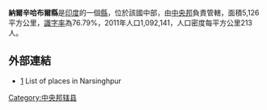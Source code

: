 '''納爾辛哈布爾縣'''是[[印度|印度]]的一個[[縣|縣]]，位於該國中部，由[[中央邦|中央邦]]負責管轄，面積5,126平方公里，[[識字率|識字率]]為76.79%，2011年人口1,092,141，人口密度每平方公里213人。

==外部連結==
*[http://www.onefivenine.com/india/villag/Narsinghpur] {{Wayback|url=http://www.onefivenine.com/india/villag/Narsinghpur |date=20201022062024 }} List of places in Narsinghpur

{{coord|22|55|N|79|10|E|region:IN_type:adm2nd|display=title}}

{{印度行政区划小作品}}
[[Category:中央邦辖县|Category:中央邦辖县]]